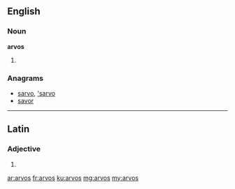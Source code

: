 ==English==

===Noun===
'''arvos'''

# {{plural of|arvo}}

===Anagrams===
* [[sarvo#English|sarvo]], [['sarvo#English|'sarvo]]
* [[savor#English|savor]]

----

==Latin==

===Adjective===
{{la-adj-form|arvos}}

# {{inflection of|arvus|arvus|acc|m|p|lang=la}}

[[ar:arvos]]
[[fr:arvos]]
[[ku:arvos]]
[[mg:arvos]]
[[my:arvos]]